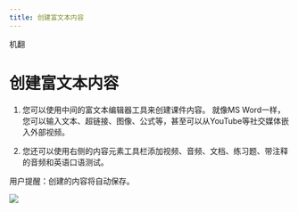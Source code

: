 ```yaml
--- 
title: 创建富文本内容
--- 
```



机翻
# 创建富文本内容 
 
 1. 您可以使用中间的富文本编辑器工具来创建课件内容。 就像MS Word一样，您可以输入文本、超链接、图像、公式等，甚至可以从YouTube等社交媒体嵌入外部视频。 
 
 2. 您还可以使用右侧的内容元素工具栏添加视频、音频、文档、练习题、带注释的音频和英语口语测试。 
 

 <Callout type="info" emoji="💡">
  用户提醒：创建的内容将自动保存。 
</Callout>
 
 ![](/img/ulearning/teacher/prepare14.png)


